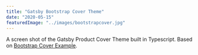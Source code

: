 ```yaml
---
title: "Gatsby Bootstrap Cover Theme"
date: "2020-05-15"
featuredImage: "../images/bootstrapcover.jpg"
---
```

A screen shot of the Gatsby Product Cover Theme built in Typescript. Based on [Bootstrap Cover Example](https://getbootstrap.com/docs/4.5/examples/cover/).